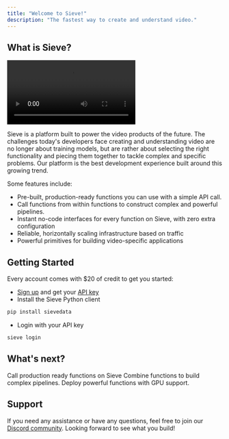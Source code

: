 ```yaml
---
title: "Welcome to Sieve!"
description: "The fastest way to create and understand video."
---
```


## What is Sieve?

<Frame type="glass">
    <video
    controls
    className="w-full aspect-video"
    src="https://storage.googleapis.com/mango-public-models/output1.mp4"
    ></video>
</Frame>

Sieve is a platform built to power the video products of the future. The challenges today's developers face creating and understanding video are no longer about training models, but are rather about selecting the right functionality and piecing them together to tackle complex and specific problems. Our platform is the best development experience built around this growing trend.

Some features include:

- Pre-built, production-ready functions you can use with a simple API call.
- Call functions from within functions to construct complex and powerful pipelines.
- Instant no-code interfaces for every function on Sieve, with zero extra configuration
- Reliable, horizontally scaling infrastructure based on traffic
- Powerful primitives for building video-specific applications

## **Getting Started**

Every account comes with $20 of credit to get you started:
- [Sign up](https://www.sievedata.com/dashboard) and get your [API key](https://www.sievedata.com/dashboard/settings)
- Install the Sieve Python client
```bash
pip install sievedata
```
- Login with your API key
```bash
sieve login
```

## **What's next?**

<CardGroup cols={3}>
  <Card 
  title="Explore Public APIs"
  href="/guide/public-functions"
  icon="image"
  color="#ea5a0c"
  >
    Call production ready functions on Sieve
  </Card>
  <Card 
  title="Orchestrate Pipelines" 
  href="/guide/examples/video-dubbing"
  icon="square-terminal"
  color="#16a34a"
  >
    Combine functions to build complex pipelines.
  </Card>
  <Card 
  title="Customize Functions" 
  icon="database"
  href="/guide/custom-apps/deploying-functions"
  >
    Deploy powerful functions with GPU support.
  </Card>
</CardGroup>

## Support

If you need any assistance or have any questions, feel free to join our [Discord community](https://discord.com/invite/Pnh97rvRtD). Looking forward to see what you build!


